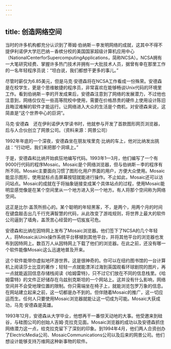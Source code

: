 ```yaml
---
---
---
```

title: 创造网络空间
---




当时的许多机构都充分认识到了蒂姆·伯纳斯－李发明网络的成就，这其中不得不提伊利诺伊大学厄巴纳－香槟分校的美国国家超级计算机应用中心（NationalCenterforSupercomputingApplications，简称NCSA）。NCSA拥有一大笔研究经费、掌握许多热门技术并拥有一大批技术人员，据曾有幸在那里工作的一名年轻程序员说：“坦白说，我们都想干更多的事儿。”

尽管时薪仅为6.85美元，但是马克·安德森将在NCSA工作看成一份殊荣。安德森是在校学生，更是个思维敏捷的程序员，非常喜欢在能够畅谈Unix代码的环境里工作。看到伯纳斯－李的开发成果后，安德森注意到了网络的发展潜力，不过他也注意到，网络仅仅在一些高等院校中使用，需要在价格昂贵的硬件上使用设计陈旧且晦涩难解的软件才能运行。让网络进入大众的生活是个商机，对安德森来说，这简直是“这个世界中心的巨洞”。



马克·安德森　还在伊利诺伊大学读书时，他就参与开发了首款图形网页浏览器，后与人合伙创立了网景公司。（资料来源：网景公司）

1992年年底的一个深夜，安德森坐在朋友埃里克·比纳的车上，他对比纳发出挑战：“行动吧，我们来把那个洞填上。”

于是，安德森和比纳开始疯狂地编写代码。1993年1—3月，他们编写了一个有9000行代码的程序Mosaic。Mosaic是个网络浏览器，但与伯纳斯－李的程序有所不同。Mosaic主要面向习惯了图形化用户界面的用户，方便大众使用。Mosaic能显示图形，使用鼠标点击屏幕按钮就能进行操作。不止如此，Mosaic还可以访问站点。Mosaic的成就在于将抽象链接变成某个具体站点的过程，使用Mosaic能明显感觉像是在某个空间里从一个地方进入另一个地方。有人将那个空间称为网络空间。

这正是比尔·盖茨所担心的。某个聪明的年轻黑客，不，是两个，用两个月的时间在键盘敲击出几千行充满智慧的代码，从此改变了游戏规则，将世界上最大的软件公司逼到了墙角，盖茨苦心经营的一切岌岌可危。

安德森和比纳在因特网上发布了Mosaic浏览器。他们签下了NCSA的几个年轻人，将Mosaic从Unix操作系统平台移植到其他平台，并将其他平台的浏览器也发布到因特网上。数百万人从因特网上下载了他们的浏览器。在此之前，还没有哪一个软件能像Mosaic这么迅速地普及开来。

这个软件能带你虚拟地环游世界。这是很神奇的。你可以在纽约图书馆的一台计算机上阅读莎士比亚的著作；轻轻一点就能漂洋过海到英国观看环球剧院的图片，再一点就能返回信息存储栈阅读《哈姆雷特》，只不过它们放在不同的信息栈里。《哈姆雷特》的文件正好储存在乌兹别克斯坦的一个网站上。这并没有什么影响，网络空间并不会受地理位置的限制。你只需端坐在椅子上，就能浏览包罗万象的信息。在网站建立起来之前，这一切都是办不到的。但伴随着Mosaic的推广，这一切应运而生。任何人只要使用Mosaic浏览器就能让这一切成为可能。Mosaic大获成功，马克·安德森是英雄。

1993年12月，安德森从大学毕业，他想再干一番惊天动地的大事。他受邀来到硅谷，与硅图公司的创始人吉姆·克拉克见面。Mosaic浏览器的成功以及安德森抓住网络潜力这一点，给克拉克留下了深刻的印象。到1994年4月，他们两人合资创办了ElectricMedia公司、MosaicCommunications公司以及后来的网景公司。他们想设计能够支持万维网这种新事物的软件。